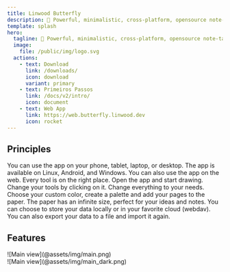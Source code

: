 ```yaml
---
title: Linwood Butterfly
description: 🎨 Powerful, minimalistic, cross-platform, opensource note-taking app 🎨
template: splash
hero:
  tagline: 🎨 Powerful, minimalistic, cross-platform, opensource note-taking app 🎨
  image:
    file: /public/img/logo.svg
  actions:
    - text: Download
      link: /downloads/
      icon: download
      variant: primary
    - text: Primeiros Passos
      link: /docs/v2/intro/
      icon: document
    - text: Web App
      link: https://web.butterfly.linwood.dev
      icon: rocket
---
```



## Principles

<CardGrid stagger>
  <Card title="Cross platform" icon="laptop">
    You can use the app on your phone, tablet, laptop, or desktop. The app is available on Linux, Android, and Windows. You can also use the app on the web.
  </Card>

  <Card title="Simple and intuitive" icon="puzzle">
    Every tool is on the right place. Open the app and start drawing. Change your tools by clicking on it.
  </Card>

  <Card title="Customizable" icon="pencil">
    Change everything to your needs. Choose your custom color, create a palette and add your pages to the paper. The paper has an infinite size, perfect for your ideas and notes.
  </Card>

  <Card title="Choose where your data is stored" icon="open-book">
    You can choose to store your data locally or in your favorite cloud (webdav). You can also export your data to a file and import it again.
  </Card>
</CardGrid>

## Features

<div class="dark:sl-hidden">
  ![Main view](@assets/img/main.png)
</div>

<div class="light:sl-hidden">
  ![Main view](@assets/img/main_dark.png)
</div>

<CardGrid stagger>
  <Card title="Let your ideas flow on an infinite canvas" />

  <Card title="Use your pen, markdown or rich text to let your ideas flow" />

  <Card title="Load PDF, SVG, PNG and more files into your notes or take pictures from the camera" />

  <Card title="Structure your notes by adding areas and waypoints or use multiple pages" />
</CardGrid>

<LinkCard title="Download today" href="/downloads/" />
